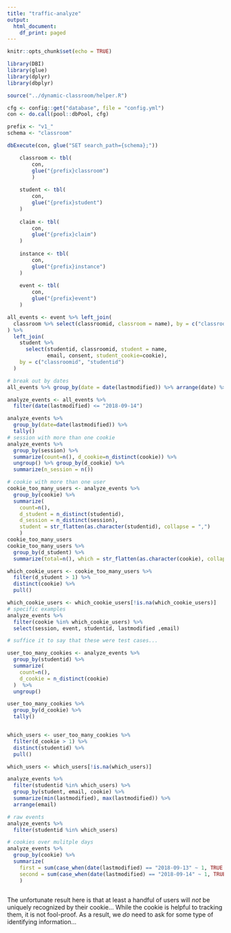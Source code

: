 ```yaml
---
title: "traffic-analyze"
output: 
  html_document:
    df_print: paged
---
```


```r
knitr::opts_chunk$set(echo = TRUE)

library(DBI)
library(glue)
library(dplyr)
library(dbplyr)

source("../dynamic-classroom/helper.R")

cfg <- config::get("database", file = "config.yml")
con <- do.call(pool::dbPool, cfg)

prefix <- "v1_"
schema <- "classroom"

dbExecute(con, glue("SET search_path={schema};"))

```

```r
    classroom <- tbl(
        con, 
        glue("{prefix}classroom")
        )
    
    student <- tbl(
        con,
        glue("{prefix}student")
    )
    
    claim <- tbl(
        con,
        glue("{prefix}claim")
    )
    
    instance <- tbl(
        con,
        glue("{prefix}instance")
    )
    
    event <- tbl(
        con,
        glue("{prefix}event")
    )
```


```r
all_events <- event %>% left_join(
  classroom %>% select(classroomid, classroom = name), by = c("classroomid")
) %>%
  left_join(
    student %>% 
      select(studentid, classroomid, student = name, 
             email, consent, student_cookie=cookie),
    by = c("classroomid", "studentid")
  )

# break out by dates
all_events %>% group_by(date = date(lastmodified)) %>% arrange(date) %>% tally()
```

```r
analyze_events <- all_events %>%
  filter(date(lastmodified) <= "2018-09-14")

analyze_events %>%
  group_by(date=date(lastmodified)) %>%
  tally()
# session with more than one cookie
analyze_events %>% 
  group_by(session) %>% 
  summarize(count=n(), d_cookie=n_distinct(cookie)) %>%
  ungroup() %>% group_by(d_cookie) %>%
  summarize(n_session = n())

# cookie with more than one user
cookie_too_many_users <- analyze_events %>%
  group_by(cookie) %>%
  summarize(
    count=n(), 
    d_student = n_distinct(studentid),
    d_session = n_distinct(session),
    student = str_flatten(as.character(studentid), collapse = ",")
    )
cookie_too_many_users
cookie_too_many_users %>%
  group_by(d_student) %>%
  summarize(total=n(), which = str_flatten(as.character(cookie), collapse = ","))

which_cookie_users <- cookie_too_many_users %>%
  filter(d_student > 1) %>%
  distinct(cookie) %>%
  pull()

which_cookie_users <- which_cookie_users[!is.na(which_cookie_users)]
# specific examples
analyze_events %>%
  filter(cookie %in% which_cookie_users) %>% 
  select(session, event, studentid, lastmodified ,email)

# suffice it to say that these were test cases...
```

```r
user_too_many_cookies <- analyze_events %>%
  group_by(studentid) %>%
  summarize(
    count=n(),
    d_cookie = n_distinct(cookie)
  )  %>%
  ungroup()

user_too_many_cookies %>%
  group_by(d_cookie) %>%
  tally()


which_users <- user_too_many_cookies %>% 
  filter(d_cookie > 1) %>%
  distinct(studentid) %>%
  pull()

which_users <- which_users[!is.na(which_users)]

analyze_events %>%
  filter(studentid %in% which_users) %>%
  group_by(student, email, cookie) %>%
  summarize(min(lastmodified), max(lastmodified)) %>%
  arrange(email)

# raw events
analyze_events %>%
  filter(studentid %in% which_users)
```

```r

# cookies over mulitple days
analyze_events %>%
  group_by(cookie) %>%
  summarize(
    first = sum(case_when(date(lastmodified) == "2018-09-13" ~ 1, TRUE ~ 0)),
    second = sum(case_when(date(lastmodified) == "2018-09-14" ~ 1, TRUE ~ 0))
    )
  

```

The unfortunate result here is that at least a handful of users will _not_ be
uniquely recognized by their cookie... While the cookie is helpful to tracking
them, it is not fool-proof. As a result, we _do_ need to ask for some type of
identifying information...
